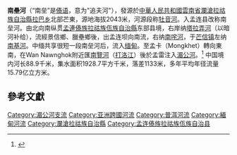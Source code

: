 '''南壘河'''（“南垒”是[[傣语|傣语]]，意为"追夫河"），發源於[[中華人民共和國|中華人民共和國]][[雲南省|雲南省]][[瀾滄拉祜族自治縣|瀾滄拉祜族自治縣]][[拉巴乡|拉巴乡]]北部芒東，源地海拔2043米，河源段称[[牡音河|牡音河]]。入孟连县改称南垒河。由北向南纵贯[[孟連傣族拉祜族佤族自治縣|孟連傣族拉祜族佤族自治縣]]东部县境，右岸纳[[塔拉弄河|塔拉弄河]]（以暗河补给），流經景信鄉、臘壘鄉後，出孟连坝向南流，右纳[[南咤河|南咤河]]，于[[芒信镇|芒信镇]]左纳[[南基河|南基河]]。中缅共享很短一段南垒河后，流入[[缅甸|缅甸]]。至孟卡（Mongkhet）轉向東南，在Wan Nawnghok附近匯[[南覽河|南覽河]]（[[打洛江|打洛江]]）後於孟雷注入[[湄公河|湄公河]]。<ref>{{Cite web |url=http://www.puer.gov.cn/xianshizhichuang/menglian2.htm |title=中國茶城在線，孟連水資源 |accessdate=2009-09-19 |archive-date=2008-11-20 |archive-url=https://web.archive.org/web/20081120091910/http://www.puer.gov.cn/xianshizhichuang/menglian2.htm |dead-url=yes }}</ref>
中国境内河长88.9千米，集水面积1928.7平方千米，落差1133米，多年平均年径流量15.79亿立方米。

==參考文獻==
{{reflist}}

{{西南邊境諸河}}

{{亞洲地理小作品}}
{{DEFAULTSORT:Nanle}}
[[Category:湄公河支流|Category:湄公河支流]]
[[Category:亚洲跨國河流|Category:亚洲跨國河流]]
[[Category:普洱河流|Category:普洱河流]]
[[Category:緬甸河流|Category:緬甸河流]]
[[Category:瀾滄拉祜族自治縣|Category:瀾滄拉祜族自治縣]]
[[Category:孟连傣族拉祜族佤族自治县|Category:孟连傣族拉祜族佤族自治县]]